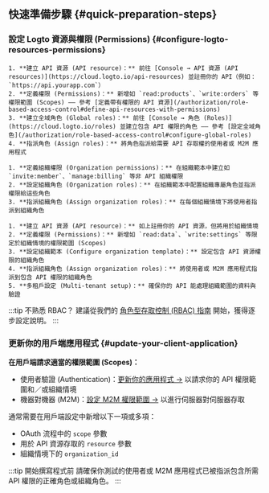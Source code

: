 
## 快速準備步驟 \{#quick-preparation-steps}

### 設定 Logto 資源與權限 (Permissions) \{#configure-logto-resources-permissions}

<Tabs groupId="permission-models">
  <TabItem value="global-api-resources" label="全域 API 資源 (Global API resources)">

    1. **建立 API 資源 (API resource)：** 前往 [Console → API 資源 (API resources)](https://cloud.logto.io/api-resources) 並註冊你的 API（例如：`https://api.yourapp.com`）
    2. **定義權限 (Permissions)：** 新增如 `read:products`、`write:orders` 等權限範圍 (Scopes) —— 參考 [定義帶有權限的 API 資源](/authorization/role-based-access-control#define-api-resources-with-permissions)
    3. **建立全域角色 (Global roles)：** 前往 [Console → 角色 (Roles)](https://cloud.logto.io/roles) 並建立包含 API 權限的角色 —— 參考 [設定全域角色](/authorization/role-based-access-control#configure-global-roles)
    4. **指派角色 (Assign roles)：** 將角色指派給需要 API 存取權的使用者或 M2M 應用程式

  </TabItem>
  <TabItem value="organization-permissions" label="組織（非 API）權限 (Organization (non-API) permissions)">

    1. **定義組織權限 (Organization permissions)：** 在組織範本中建立如 `invite:member`、`manage:billing` 等非 API 組織權限
    2. **設定組織角色 (Organization roles)：** 在組織範本中配置組織專屬角色並指派權限給這些角色
    3. **指派組織角色 (Assign organization roles)：** 在每個組織情境下將使用者指派到組織角色

  </TabItem>
  <TabItem value="organization-level-api-resources" label="組織層級 API 資源 (Organization-level API resources)">

    1. **建立 API 資源 (API resource)：** 如上註冊你的 API 資源，但將用於組織情境
    2. **定義權限 (Permissions)：** 新增如 `read:data`、`write:settings` 等限定於組織情境的權限範圍 (Scopes)
    3. **設定組織範本 (Configure organization template)：** 設定包含 API 資源權限的組織角色
    4. **指派組織角色 (Assign organization roles)：** 將使用者或 M2M 應用程式指派到包含 API 權限的組織角色
    5. **多租戶設定 (Multi-tenant setup)：** 確保你的 API 能處理組織範圍的資料與驗證

  </TabItem>
</Tabs>

:::tip 不熟悉 RBAC？
建議從我們的 [角色型存取控制 (RBAC) 指南](/authorization/role-based-access-control) 開始，獲得逐步設定說明。
:::

### 更新你的用戶端應用程式 \{#update-your-client-application}

**在用戶端請求適當的權限範圍 (Scopes)：**

- 使用者驗證 (Authentication)：[更新你的應用程式 →](/quick-starts) 以請求你的 API 權限範圍和／或組織情境
- 機器對機器 (M2M)：[設定 M2M 權限範圍 →](/quick-starts/m2m) 以進行伺服器對伺服器存取

通常需要在用戶端設定中新增以下一項或多項：

- OAuth 流程中的 `scope` 參數
- 用於 API 資源存取的 `resource` 參數
- 組織情境下的 `organization_id`

:::tip 開始撰寫程式前
請確保你測試的使用者或 M2M 應用程式已被指派包含所需 API 權限的正確角色或組織角色。
:::

